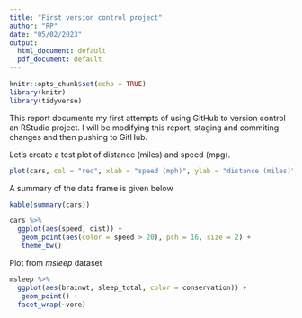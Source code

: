 ```yaml
---
title: "First version control project"
author: "RP"
date: "05/02/2023"
output:
  html_document: default
  pdf_document: default
---
```


```r
knitr::opts_chunk$set(echo = TRUE)
library(knitr)
library(tidyverse)
```

This report documents my first attempts of using GitHub to version control an RStudio project. I will be modifying this report, staging and commiting
changes and then pushing to GitHub.  

Let's create a test plot of distance (miles) and speed (mpg).  

```r
plot(cars, col = "red", xlab = "speed (mph)", ylab = "distance (miles)")
```
A summary of the data frame is given below  
```r
kable(summary(cars))
```

```r
cars %>% 
  ggplot(aes(speed, dist)) +
   geom_point(aes(color = speed > 20), pch = 16, size = 2) +
   theme_bw()
```
Plot from *msleep* dataset
```r
msleep %>% 
  ggplot(aes(brainwt, sleep_total, color = conservation)) +
   geom_point() +
  facet_wrap(~vore)
```

